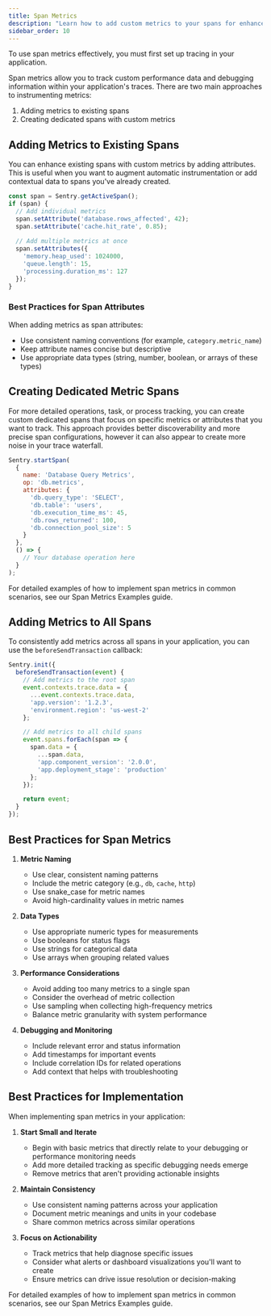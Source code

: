 ```yaml
---
title: Span Metrics
description: "Learn how to add custom metrics to your spans for enhanced performance monitoring and debugging."
sidebar_order: 10
---
```


<Alert>

To use span metrics effectively, you must first <PlatformLink to="/tracing/">set up tracing</PlatformLink> in your application.

</Alert>

Span metrics allow you to track custom performance data and debugging information within your application's traces. There are two main approaches to instrumenting metrics:

1. Adding metrics to existing spans
2. Creating dedicated spans with custom metrics

## Adding Metrics to Existing Spans

You can enhance existing spans with custom metrics by adding attributes. This is useful when you want to augment automatic instrumentation or add contextual data to spans you've already created.

```javascript
const span = Sentry.getActiveSpan();
if (span) {
  // Add individual metrics
  span.setAttribute('database.rows_affected', 42);
  span.setAttribute('cache.hit_rate', 0.85);
  
  // Add multiple metrics at once
  span.setAttributes({
    'memory.heap_used': 1024000,
    'queue.length': 15,
    'processing.duration_ms': 127
  });
}
```

### Best Practices for Span Attributes

When adding metrics as span attributes:

- Use consistent naming conventions (for example, `category.metric_name`)
- Keep attribute names concise but descriptive
- Use appropriate data types (string, number, boolean, or arrays of these types)

## Creating Dedicated Metric Spans

For more detailed operations, task, or process tracking, you can create custom dedicated spans that focus on specific metrics or attributes that you want to track. This approach provides better discoverability and more precise span configurations, however it can also appear to create more noise in your trace waterfall.

```javascript
Sentry.startSpan(
  {
    name: 'Database Query Metrics',
    op: 'db.metrics',
    attributes: {
      'db.query_type': 'SELECT',
      'db.table': 'users',
      'db.execution_time_ms': 45,
      'db.rows_returned': 100,
      'db.connection_pool_size': 5
    }
  },
  () => {
    // Your database operation here
  }
);
```

For detailed examples of how to implement span metrics in common scenarios, see our <PlatformLink to="/tracing/span-metrics/examples/">Span Metrics Examples</PlatformLink> guide.

## Adding Metrics to All Spans

To consistently add metrics across all spans in your application, you can use the `beforeSendTransaction` callback:

```javascript
Sentry.init({
  beforeSendTransaction(event) {
    // Add metrics to the root span
    event.contexts.trace.data = {
      ...event.contexts.trace.data,
      'app.version': '1.2.3',
      'environment.region': 'us-west-2'
    };

    // Add metrics to all child spans
    event.spans.forEach(span => {
      span.data = {
        ...span.data,
        'app.component_version': '2.0.0',
        'app.deployment_stage': 'production'
      };
    });

    return event;
  }
});
```

## Best Practices for Span Metrics

1. **Metric Naming**
   - Use clear, consistent naming patterns
   - Include the metric category (e.g., `db`, `cache`, `http`)
   - Use snake_case for metric names
   - Avoid high-cardinality values in metric names

2. **Data Types**
   - Use appropriate numeric types for measurements
   - Use booleans for status flags
   - Use strings for categorical data
   - Use arrays when grouping related values

3. **Performance Considerations**
   - Avoid adding too many metrics to a single span
   - Consider the overhead of metric collection
   - Use sampling when collecting high-frequency metrics
   - Balance metric granularity with system performance

4. **Debugging and Monitoring**
   - Include relevant error and status information
   - Add timestamps for important events
   - Include correlation IDs for related operations
   - Add context that helps with troubleshooting

## Best Practices for Implementation

When implementing span metrics in your application:

1. **Start Small and Iterate**
   - Begin with basic metrics that directly relate to your debugging or performance monitoring needs
   - Add more detailed tracking as specific debugging needs emerge
   - Remove metrics that aren't providing actionable insights

2. **Maintain Consistency**
   - Use consistent naming patterns across your application
   - Document metric meanings and units in your codebase
   - Share common metrics across similar operations

3. **Focus on Actionability**
   - Track metrics that help diagnose specific issues
   - Consider what alerts or dashboard visualizations you'll want to create
   - Ensure metrics can drive issue resolution or decision-making

For detailed examples of how to implement span metrics in common scenarios, see our <PlatformLink to="/tracing/span-metrics/examples/">Span Metrics Examples</PlatformLink> guide.